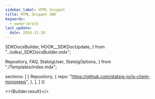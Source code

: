 ```yaml
---
sidebar_label: HTML Snippet
title: HTML Snippet SDK
keywords:
  - owner:brock
last_update:
  date: 2024-11-20
---
```


  SDKDocsBuilder,
  HOOK__SDKDocUpdate,
} from "../sdks/_SDKDocsBuilder.mdx";

  Repository,
  FAQ,
  StatsigUser,
  StatsigOptions,
} from "./Templates/index.mdx";


  sections: [
    [
      Repository,
      {
        repo: "https://github.com/statsig-io/js-client-monorepo",
      },
    ],
  ]
})


<>{Builder.result}</>
<Install />
<Initialize />

